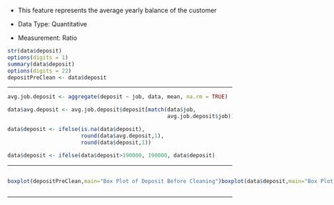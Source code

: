 - This feature represents the average yearly balance of the customer

- Data Type: Quantitative

- Measurement: Ratio

```r
str(data$deposit)
options(digits = 1)
summary(data$deposit)
options(digits = 22)
depositPreClean <- data$deposit

```

------------------------------------------------------------------------

```r
avg.job.deposit <- aggregate(deposit ~ job, data, mean, na.rm = TRUE)

data$avg.deposit <- avg.job.deposit$deposit[match(data$job, 
                                                  avg.job.deposit$job)]

data$deposit <- ifelse(is.na(data$deposit), 
                       round(data$avg.deposit,1), 
                       round(data$deposit,1))

data$deposit <- ifelse(data$deposit>190000, 190000, data$deposit)
```

------------------------------------------------------------------------

::: {style="display: flex;"}
<div>

```r
boxplot(depositPreClean,main="Box Plot of Deposit Before Cleaning")
```

</div>

<div>

```r
boxplot(data$deposit,main="Box Plot of Deposit After Cleaning")
```

</div>
:::

------------------------------------------------------------------------
